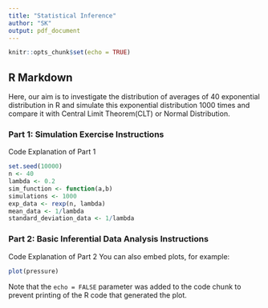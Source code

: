 ```yaml
---
title: "Statistical Inference"
author: "SK"
output: pdf_document
---
```


```r
knitr::opts_chunk$set(echo = TRUE)
```

## R Markdown

Here, our aim is to investigate the distribution of averages of 40 exponential distribution in R and simulate this exponential distribution 1000 times and compare it with Central Limit Theorem(CLT) or Normal Distribution.

### Part 1: Simulation Exercise Instructions

Code Explanation of Part 1

```r
set.seed(10000)
n <- 40
lambda <- 0.2
sim_function <- function(a,b)
simulations <- 1000
exp_data <- rexp(n, lambda)
mean_data <- 1/lambda
standard_deviation_data <- 1/lambda

```

### Part 2: Basic Inferential Data Analysis Instructions

Code Explanation of Part 2
You can also embed plots, for example:

```r
plot(pressure)
```

Note that the `echo = FALSE` parameter was added to the code chunk to prevent printing of the R code that generated the plot.
